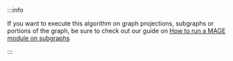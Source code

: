 :::info

If you want to execute this algorithm on graph projections, subgraphs or portions
of the graph, be sure to check out our guide on 
[How to run a MAGE module on subgraphs](/mage/how-to-guides/run-a-subgraph-module)

:::